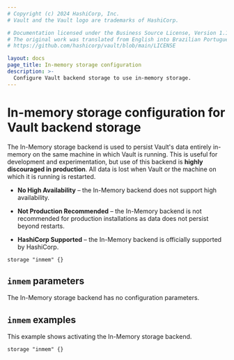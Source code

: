 ```yaml
---
# Copyright (c) 2024 HashiCorp, Inc.
# Vault and the Vault logo are trademarks of HashiCorp.

# Documentation licensed under the Business Source License, Version 1.1.
# The original work was translated from English into Brazilian Portuguese.
# https://github.com/hashicorp/vault/blob/main/LICENSE

layout: docs
page_title: In-memory storage configuration
description: >-
  Configure Vault backend storage to use in-memory storage.
---
```


# In-memory storage configuration for Vault backend storage

The In-Memory storage backend is used to persist Vault's data entirely in-memory
on the same machine in which Vault is running. This is useful for development
and experimentation, but use of this backend is **highly discouraged in
production**. All data is lost when Vault or the machine on which it is running
is restarted.

- **No High Availability** – the In-Memory backend does not support high
  availability.

- **Not Production Recommended** – the In-Memory backend is not recommended for
  production installations as data does not persist beyond restarts.

- **HashiCorp Supported** – the In-Memory backend is officially supported by
  HashiCorp.

```hcl
storage "inmem" {}
```

## `inmem` parameters

The In-Memory storage backend has no configuration parameters.

## `inmem` examples

This example shows activating the In-Memory storage backend.

```hcl
storage "inmem" {}
```
